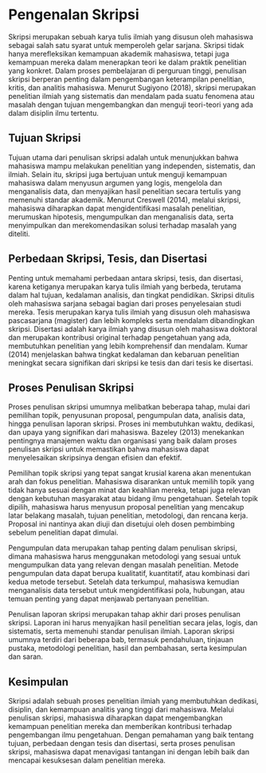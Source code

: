 # Pengenalan Skripsi

Skripsi merupakan sebuah karya tulis ilmiah yang disusun oleh mahasiswa sebagai salah satu syarat untuk memperoleh gelar sarjana. Skripsi tidak hanya merefleksikan kemampuan akademik mahasiswa, tetapi juga kemampuan mereka dalam menerapkan teori ke dalam praktik penelitian yang konkret. Dalam proses pembelajaran di perguruan tinggi, penulisan skripsi berperan penting dalam pengembangan keterampilan penelitian, kritis, dan analitis mahasiswa. Menurut Sugiyono (2018), skripsi merupakan penelitian ilmiah yang sistematis dan mendalam pada suatu fenomena atau masalah dengan tujuan mengembangkan dan menguji teori-teori yang ada dalam disiplin ilmu tertentu.

## Tujuan Skripsi

Tujuan utama dari penulisan skripsi adalah untuk menunjukkan bahwa mahasiswa mampu melakukan penelitian yang independen, sistematis, dan ilmiah. Selain itu, skripsi juga bertujuan untuk menguji kemampuan mahasiswa dalam menyusun argumen yang logis, mengelola dan menganalisis data, dan menyajikan hasil penelitian secara tertulis yang memenuhi standar akademik. Menurut Creswell (2014), melalui skripsi, mahasiswa diharapkan dapat mengidentifikasi masalah penelitian, merumuskan hipotesis, mengumpulkan dan menganalisis data, serta menyimpulkan dan merekomendasikan solusi terhadap masalah yang diteliti.

## Perbedaan Skripsi, Tesis, dan Disertasi

Penting untuk memahami perbedaan antara skripsi, tesis, dan disertasi, karena ketiganya merupakan karya tulis ilmiah yang berbeda, terutama dalam hal tujuan, kedalaman analisis, dan tingkat pendidikan. Skripsi ditulis oleh mahasiswa sarjana sebagai bagian dari proses penyelesaian studi mereka. Tesis merupakan karya tulis ilmiah yang disusun oleh mahasiswa pascasarjana (magister) dan lebih kompleks serta mendalam dibandingkan skripsi. Disertasi adalah karya ilmiah yang disusun oleh mahasiswa doktoral dan merupakan kontribusi original terhadap pengetahuan yang ada, membutuhkan penelitian yang lebih komprehensif dan mendalam. Kumar (2014) menjelaskan bahwa tingkat kedalaman dan kebaruan penelitian meningkat secara signifikan dari skripsi ke tesis dan dari tesis ke disertasi.

## Proses Penulisan Skripsi

Proses penulisan skripsi umumnya melibatkan beberapa tahap, mulai dari pemilihan topik, penyusunan proposal, pengumpulan data, analisis data, hingga penulisan laporan skripsi. Proses ini membutuhkan waktu, dedikasi, dan upaya yang signifikan dari mahasiswa. Bazeley (2013) menekankan pentingnya manajemen waktu dan organisasi yang baik dalam proses penulisan skripsi untuk memastikan bahwa mahasiswa dapat menyelesaikan skripsinya dengan efisien dan efektif.

Pemilihan topik skripsi yang tepat sangat krusial karena akan menentukan arah dan fokus penelitian. Mahasiswa disarankan untuk memilih topik yang tidak hanya sesuai dengan minat dan keahlian mereka, tetapi juga relevan dengan kebutuhan masyarakat atau bidang ilmu pengetahuan. Setelah topik dipilih, mahasiswa harus menyusun proposal penelitian yang mencakup latar belakang masalah, tujuan penelitian, metodologi, dan rencana kerja. Proposal ini nantinya akan diuji dan disetujui oleh dosen pembimbing sebelum penelitian dapat dimulai.

Pengumpulan data merupakan tahap penting dalam penulisan skripsi, dimana mahasiswa harus menggunakan metodologi yang sesuai untuk mengumpulkan data yang relevan dengan masalah penelitian. Metode pengumpulan data dapat berupa kualitatif, kuantitatif, atau kombinasi dari kedua metode tersebut. Setelah data terkumpul, mahasiswa kemudian menganalisis data tersebut untuk mengidentifikasi pola, hubungan, atau temuan penting yang dapat menjawab pertanyaan penelitian.

Penulisan laporan skripsi merupakan tahap akhir dari proses penulisan skripsi. Laporan ini harus menyajikan hasil penelitian secara jelas, logis, dan sistematis, serta memenuhi standar penulisan ilmiah. Laporan skripsi umumnya terdiri dari beberapa bab, termasuk pendahuluan, tinjauan pustaka, metodologi penelitian, hasil dan pembahasan, serta kesimpulan dan saran.

## Kesimpulan {.unnumbered}

Skripsi adalah sebuah proses penelitian ilmiah yang membutuhkan dedikasi, disiplin, dan kemampuan analitis yang tinggi dari mahasiswa. Melalui penulisan skripsi, mahasiswa diharapkan dapat mengembangkan kemampuan penelitian mereka dan memberikan kontribusi terhadap pengembangan ilmu pengetahuan. Dengan pemahaman yang baik tentang tujuan, perbedaan dengan tesis dan disertasi, serta proses penulisan skripsi, mahasiswa dapat menavigasi tantangan ini dengan lebih baik dan mencapai kesuksesan dalam penelitian mereka.
